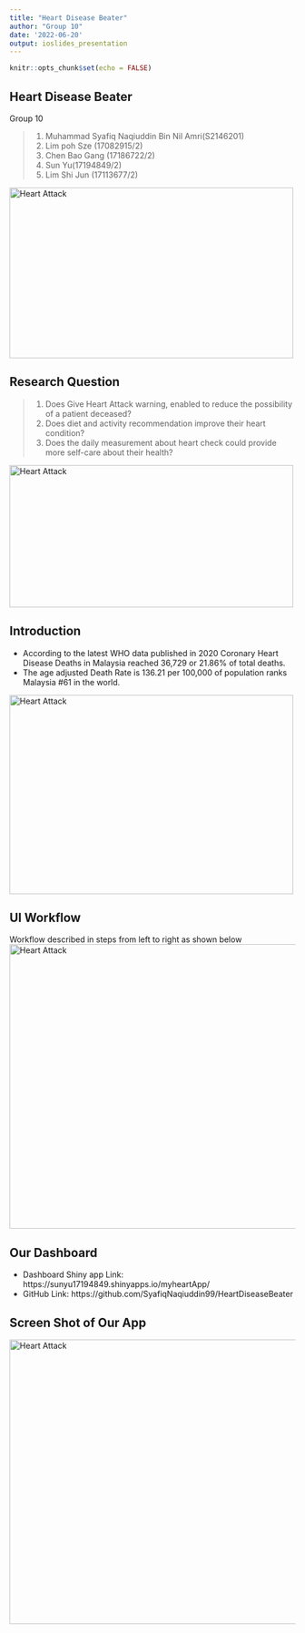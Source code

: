 ---
title: "Heart Disease Beater"
author: "Group 10"
date: '2022-06-20'
output: ioslides_presentation
---

```{r setup, include=FALSE}
knitr::opts_chunk$set(echo = FALSE)
```

## Heart Disease Beater

Group 10


> 1. Muhammad Syafiq Naqiuddin Bin Nil Amri(S2146201)
> 2. Lim poh Sze (17082915/2)
> 3. Chen Bao Gang (17186722/2)
> 4. Sun Yu(17194849/2)
> 5. Lim Shi Jun (17113677/2)

<img src= "https://www.deccanherald.com/sites/dh/files/article_images/2019/11/20/heart-attack-1574189524.jpg" width="500" height="300"alt ="Heart Attack" class="center">

## Research Question


> 1. Does Give Heart Attack warning, enabled to reduce the possibility of a patient deceased?
> 2. Does diet and activity recommendation improve their heart condition?
> 3. Does the daily measurement about heart check could provide more self-care about their health?

<img src= "https://www.sk-telemed.co.at/wp-content/uploads/2020/08/ENG-HEART-1024x700.png" width="500" height="250"alt ="Heart Attack" class="center">

## Introduction

- According to the latest WHO data published in 2020 Coronary Heart Disease Deaths in Malaysia reached 36,729 or 21.86% of total deaths. 
- The age adjusted Death Rate is 136.21 per 100,000 of population ranks Malaysia #61 in the world.


<img src= "https://www.nattoplus365.com.my/userupload/news/sfitx_anr_0708_cardiovasculardisease.PDF.jpg" width="500" height="350"alt ="Heart Attack" class="center">

## UI Workflow

Workflow described in steps from left to right as shown below 
<img src= "https://live.staticflickr.com/65535/52160328603_937c287da2_h.jpg" width="800" height="500"alt ="Heart Attack" class="center">

## Our Dashboard

- Dashboard Shiny app Link: https://sunyu17194849.shinyapps.io/myheartApp/
- GitHub Link: https://github.com/SyafiqNaqiuddin99/HeartDiseaseBeater

## Screen Shot of Our App

<img src= "https://live.staticflickr.com/65535/52160609994_6b3ba58060_k.jpg" width="800" height="500"alt ="Heart Attack" class="center">


